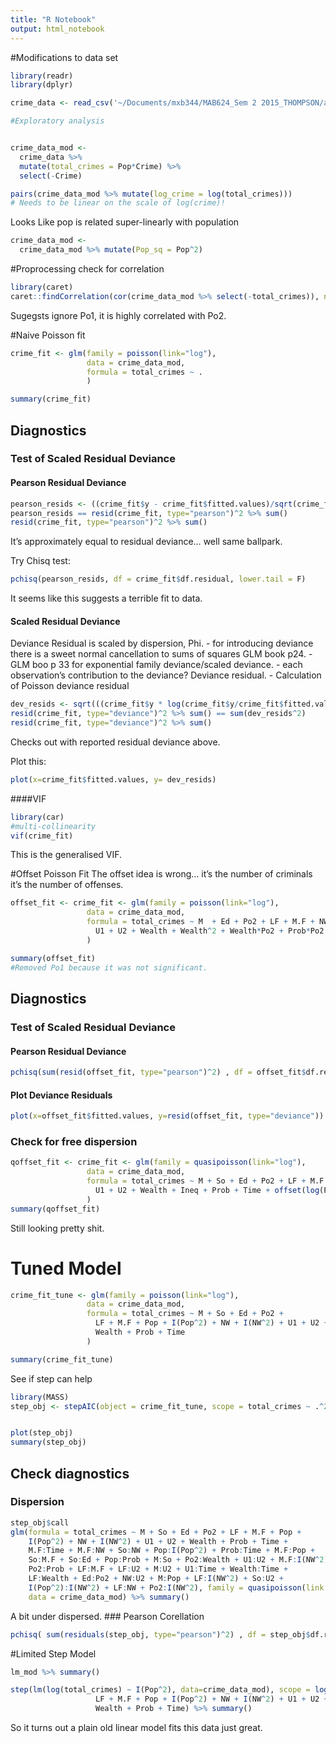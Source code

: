 ```yaml
---
title: "R Notebook"
output: html_notebook
---
```


#Modifications to data set
```r
library(readr)
library(dplyr)

crime_data <- read_csv('~/Documents/mxb344/MAB624_Sem 2 2015_THOMPSON/assessment/assignment_2/punishment.csv')

#Exploratory analysis


crime_data_mod <-
  crime_data %>% 
  mutate(total_crimes = Pop*Crime) %>%
  select(-Crime)

pairs(crime_data_mod %>% mutate(log_crime = log(total_crimes)))
# Needs to be linear on the scale of log(crime)!
```
Looks Like pop is related super-linearly with population
```r
crime_data_mod <- 
  crime_data_mod %>% mutate(Pop_sq = Pop^2)
```


#Proprocessing check for correlation
```r
library(caret)
caret::findCorrelation(cor(crime_data_mod %>% select(-total_crimes)), names = T)

```
Sugegsts ignore Po1, it is highly correlated with Po2.

#Naive Poisson fit
```r
crime_fit <- glm(family = poisson(link="log"),
                 data = crime_data_mod,
                 formula = total_crimes ~ .
                 )

summary(crime_fit)
```
## Diagnostics
### Test of Scaled Residual Deviance
#### Pearson Residual Deviance
```r
pearson_resids <- ((crime_fit$y - crime_fit$fitted.values)/sqrt(crime_fit$fitted.values))^2 %>% sum()
pearson_resids == resid(crime_fit, type="pearson")^2 %>% sum()
resid(crime_fit, type="pearson")^2 %>% sum()
```
It's approximately equal to residual deviance... well same ballpark.

Try Chisq test:
```r
pchisq(pearson_resids, df = crime_fit$df.residual, lower.tail = F)
```
It seems like this suggests a terrible fit to data.

#### Scaled Residual Deviance 
Deviance Residual is scaled by dispersion, Phi.
- for introducing deviance there is a sweet normal cancellation to sums of squares GLM book p24.
- GLM boo p 33 for exponential family deviance/scaled deviance.
  - each observation's contribution to the deviance? Deviance residual.
- Calculation of Poisson deviance residual
```r
dev_resids <- sqrt(((crime_fit$y * log(crime_fit$y/crime_fit$fitted.values)) - (crime_fit$y - crime_fit$fitted.values)) * 2 )* sign(crime_fit$y - crime_fit$fitted.values)
resid(crime_fit, type="deviance")^2 %>% sum() == sum(dev_resids^2)
resid(crime_fit, type="deviance")^2 %>% sum()
```
Checks out with reported residual deviance above.

Plot this:
```r
plot(x=crime_fit$fitted.values, y= dev_resids)
```

####VIF
```r
library(car)
#multi-collinearity
vif(crime_fit)
```
This is the generalised VIF.




#Offset Poisson Fit
The offset idea is wrong... it's the number of criminals it's the number of offenses.
```r
offset_fit <- crime_fit <- glm(family = poisson(link="log"),
                 data = crime_data_mod,
                 formula = total_crimes ~ M  + Ed + Po2 + LF + M.F + NW + 
                   U1 + U2 + Wealth + Wealth^2 + Wealth*Po2 + Prob*Po2 + Wealth*Ineq + Ineq + Prob + Time + offset(log(Pop*100000))
                 )

summary(offset_fit)
#Removed Po1 because it was not significant.
```
## Diagnostics
### Test of Scaled Residual Deviance
#### Pearson Residual Deviance
```r
pchisq(sum(resid(offset_fit, type="pearson")^2) , df = offset_fit$df.residual, lower.tail = FALSE)
```
#### Plot Deviance Residuals
```r
plot(x=offset_fit$fitted.values, y=resid(offset_fit, type="deviance"))
```

### Check for free dispersion
```r
qoffset_fit <- crime_fit <- glm(family = quasipoisson(link="log"),
                 data = crime_data_mod,
                 formula = total_crimes ~ M + So + Ed + Po2 + LF + M.F + NW + 
                   U1 + U2 + Wealth + Ineq + Prob + Time + offset(log(Pop*100000))
                 )
summary(qoffset_fit)
```
Still looking pretty shit.

# Tuned Model
```r
crime_fit_tune <- glm(family = poisson(link="log"),
                 data = crime_data_mod,
                 formula = total_crimes ~ M + So + Ed + Po2 +
                   LF + M.F + Pop + I(Pop^2) + NW + I(NW^2) + U1 + U2 + 
                   Wealth + Prob + Time
                 )

summary(crime_fit_tune)
```
See if step can help
```r
library(MASS)
step_obj <- stepAIC(object = crime_fit_tune, scope = total_crimes ~ .^2)


plot(step_obj)
summary(step_obj)
```
## Check diagnostics
### Dispersion
```r
step_obj$call
glm(formula = total_crimes ~ M + So + Ed + Po2 + LF + M.F + Pop + 
    I(Pop^2) + NW + I(NW^2) + U1 + U2 + Wealth + Prob + Time + 
    M.F:Time + M.F:NW + So:NW + Pop:I(Pop^2) + Prob:Time + M.F:Pop + 
    So:M.F + So:Ed + Pop:Prob + M:So + Po2:Wealth + U1:U2 + M.F:I(NW^2) + 
    Po2:Prob + LF:M.F + LF:U2 + M:U2 + U1:Time + Wealth:Time + 
    LF:Wealth + Ed:Po2 + NW:U2 + M:Pop + LF:I(NW^2) + So:U2 + 
    I(Pop^2):I(NW^2) + LF:NW + Po2:I(NW^2), family = quasipoisson(link = "log"), 
    data = crime_data_mod) %>% summary()
```
A bit under dispersed.
### Pearson Corellation
```r
pchisq( sum(residuals(step_obj, type="pearson")^2) , df = step_obj$df.residual   )
```

#Limited Step Model
```r

lm_mod %>% summary()

step(lm(log(total_crimes) ~ I(Pop^2), data=crime_data_mod), scope = log(total_crimes) ~ M + So + Ed + Po2 +
                   LF + M.F + Pop + I(Pop^2) + NW + I(NW^2) + U1 + U2 + 
                   Wealth + Prob + Time) %>% summary()
```
So it turns out a plain old linear model fits this data just great.
